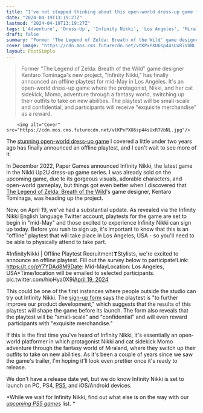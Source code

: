 ```yaml
---
title: "I've not stopped thinking about this open-world dress-up game from a former Breath of the Wild dev for 2 years, and now it finally has a playtest"
date: "2024-04-19T13:19:27Z"
lastmod: "2024-04-19T13:19:27Z"
tags: ['Adventure', 'Dress-Up', 'Infinity Nikki', 'Los Angeles', 'Miraland', 'Momo', 'Nikki Up2U', 'Nintendo', 'Nintendo Switch', 'Paper Games', 'PC', 'Playstation 4', 'Playstation 5', 'The Legend of Zelda: Breath of the Wild']
draft: false
summary: "Former 'The Legend of Zelda: Breath of the Wild' game designer Kentaro Tominaga's new project, 'Infinity Nikki,' has finally announced an offline playtest for mid-May in Los Angeles. It's an open-world dress-up game where the protagonist, Nikki, and her cat sidekick, Momo, adventure through a fantasy world, switching up their outfits to take on new abilities. The playtest will be small-scale and confidential, and participants will receive 'exquisite merchandise' as a reward."
cover_image: "https://cdn.mos.cms.futurecdn.net/vtKPxPXU6sp44sUxR7VbNL.jpg" 
layout: PostSimple
---
```

> Former "The Legend of Zelda: Breath of the Wild" game designer Kentaro Tominaga's new project, "Infinity Nikki," has finally announced an offline playtest for mid-May in Los Angeles. It's an open-world dress-up game where the protagonist, Nikki, and her cat sidekick, Momo, adventure through a fantasy world, switching up their outfits to take on new abilities. The playtest will be small-scale and confidential, and participants will receive "exquisite merchandise" as a reward.


        <img alt="Cover" src="https://cdn.mos.cms.futurecdn.net/vtKPxPXU6sp44sUxR7VbNL.jpg"/>
        
The [<u>stunning open-world dress-up game</u>](https://www.gamesradar.com/former-breath-of-the-wild-devs-dress-up-adventure-game-is-the-prettiest-thing-ive-ever-seen/) I covered a little under two years ago has finally announced an offline playtest, and I can't wait to see more of it. 

In December 2022, Paper Games announced Infinity Nikki, the latest game in the Nikki Up2U dress-up game series. I was already sold on the upcoming game, due to its gorgeous visuals, adorable characters, and open-world gameplay, but things got even better when I discovered that [The Legend of Zelda: Breath of the Wild](https://www.gamesradar.com/zelda-breath-of-the-wild-review/)'s game designer, Kentaro Tominaga, was heading up the project. 

Now, on April 19, we've had a substantial update. As revealed via the Infinity Nikki English language Twitter account, playtests for the game are set to begin in "mid-May" and those excited to experience Infinity Nikki can sign up today. Before you rush to sign up, it's important to know that this is an "offline" playtest that will take place in Los Angeles, USA - so you'll need to be able to physically attend to take part. 

#InfinityNikki | Offline Playtest Recruitment❣Stylists, we're excited to announce an offline playtest. Fill out the survey below to participate!Link: https://t.co/pY7YDAd8M9Date: Mid-MayLocation: Los Angeles, USA*Time/location will be emailed to selected participants. pic.twitter.com/hioHya0X9i[April 19, 2024](https://twitter.com/InfinityNikkiEN/status/1781140660768346580)

This could be one of the first instances where people outside the studio can try out Infinity Nikki. The [<u>sign-up form</u>](https://docs.google.com/forms/d/e/1FAIpQLSfTEBBn9qF5fo5LyY7dW3lr0fR3DV70I-NfdUwT46vo03wcAA/viewform) says the playtest is "to further improve our product development," which suggests that the results of this playtest will shape the game before its launch. The form also reveals that the playtest will be "small-scale" and "confidential" and will even reward  participants with "exquisite merchandise." 

If this is the first time you've heard of Infinity Nikki, it's essentially an open-world platformer in which protagonist Nikki and cat sidekick Momo adventure through the fantasy world of Miraland, where they switch up their outfits to take on new abilities. As it's been a couple of years since we saw the game's trailer, I'm hoping it'll look even prettier once it's ready to release.

We don't have a release date yet, but we do know Infinity Nikki is set to launch on PC, PS4, [<u>PS5</u>](https://www.gamesradar.com/ps5-review/), and iOS/Android devices. 

*While we wait for Infinity Nikki, find out what else is on the way with our *[<u><em>upcoming PS5 games</em></u>](https://www.gamesradar.com/upcoming-ps5-games/)* list. * 
        
